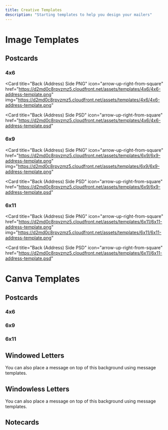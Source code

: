 ```yaml
---
title: Creative Templates
description: "Starting templates to help you design your mailers"
---
```


# Image Templates

## Postcards

### 4x6

<CardGroup cols={3}>
  <Card
    title="Front Side PNG"
    icon="arrow-up-right-from-square" 
    href="https://d2md0c8rpvzmz5.cloudfront.net/assets/templates/4x6/4x6-front-template.png"
    img="https://d2md0c8rpvzmz5.cloudfront.net/assets/templates/4x6/4x6-front-template.png"
  >
  </Card>

  <Card
    title="Back (Address) Side PNG"
    icon="arrow-up-right-from-square" 
    href="https://d2md0c8rpvzmz5.cloudfront.net/assets/templates/4x6/4x6-address-template.png"
    img="https://d2md0c8rpvzmz5.cloudfront.net/assets/templates/4x6/4x6-address-template.png"
  >
  </Card>

  <Card
    title="Back (Address) Side PSD"
    icon="arrow-up-right-from-square" 
    href="https://d2md0c8rpvzmz5.cloudfront.net/assets/templates/4x6/4x6-address-template.psd"
  >
  </Card>

</CardGroup>

### 6x9

<CardGroup cols={3}>
  <Card
    title="Front Side PNG"
    icon="arrow-up-right-from-square" 
    href="https://d2md0c8rpvzmz5.cloudfront.net/assets/templates/6x9/6x9-front-template.png"
    img="https://d2md0c8rpvzmz5.cloudfront.net/assets/templates/6x9/6x9-front-template.png"
  >
  </Card>

  <Card
    title="Back (Address) Side PNG"
    icon="arrow-up-right-from-square" 
    href="https://d2md0c8rpvzmz5.cloudfront.net/assets/templates/6x9/6x9-address-template.png"
    img="https://d2md0c8rpvzmz5.cloudfront.net/assets/templates/6x9/6x9-address-template.png"
  >
  </Card>

  <Card
    title="Back (Address) Side PSD"
    icon="arrow-up-right-from-square" 
    href="https://d2md0c8rpvzmz5.cloudfront.net/assets/templates/6x9/6x9-address-template.psd"
  >
  </Card>

</CardGroup>

### 6x11

<CardGroup cols={3}>
  <Card
    title="Front Side PNG"
    icon="arrow-up-right-from-square" 
    href="https://d2md0c8rpvzmz5.cloudfront.net/assets/templates/6x11/6x11-front-template.png"
    img="https://d2md0c8rpvzmz5.cloudfront.net/assets/templates/6x11/6x11-front-template.png"
  >
  </Card>

  <Card
    title="Back (Address) Side PNG"
    icon="arrow-up-right-from-square" 
    href="https://d2md0c8rpvzmz5.cloudfront.net/assets/templates/6x11/6x11-address-template.png"
    img="https://d2md0c8rpvzmz5.cloudfront.net/assets/templates/6x11/6x11-address-template.png"
  >
  </Card>

  <Card
    title="Back (Address) Side PSD"
    icon="arrow-up-right-from-square" 
    href="https://d2md0c8rpvzmz5.cloudfront.net/assets/templates/6x11/6x11-address-template.psd"
  >
  </Card>

</CardGroup>


# Canva Templates

## Postcards

### 4x6

<CardGroup cols={2}>
  <Card
    title="Front Side"
    icon="arrow-up-right-from-square" 
    href="https://www.canva.com/design/DAFhPHnDtLk/H5EyrMhxSngrxj-oYBO_3g/view?utm_content=DAFhPHnDtLk&utm_campaign=designshare&utm_medium=link&utm_source=publishsharelink&mode=preview"
  >
  </Card>
  <Card
    title="Back (Address) Side"
    icon="arrow-up-right-from-square" 
    href="https://www.canva.com/design/DAEUcTVtd60/Gp-DQkuSrPBB1DKxazlrsA/view?utm_content=DAEUcTVtd60&utm_campaign=designshare&utm_medium=link&utm_source=publishsharelink&mode=preview"
  >
  </Card>
</CardGroup>


### 6x9

<CardGroup cols={2}>
  <Card
    title="Front Side"
    icon="arrow-up-right-from-square" 
    href="https://www.canva.com/design/DAFhPDXo4Ms/Im7_JOFsu9RzzeWRh1QGiw/view?utm_content=DAFhPDXo4Ms&utm_campaign=designshare&utm_medium=link&utm_source=publishsharelink&mode=preview"
  >
  </Card>
</CardGroup>

### 6x11

<CardGroup cols={2}>
  <Card
    title="Front Side"
    icon="arrow-up-right-from-square" 
    href="https://www.canva.com/design/DAFhPD5FpsY/-h24aSa_DiEMq53aZOOG3w/view?utm_content=DAFhPD5FpsY&utm_campaign=designshare&utm_medium=link&utm_source=publishsharelink&mode=preview"
  >
  </Card>
  <Card
    title="Back (Address) Side"
    icon="arrow-up-right-from-square" 
    href="https://www.canva.com/design/DAFhD_4Fy9w/sh8s5O5jBOk_u17h4J_Eww/view?utm_content=DAFhD_4Fy9w&utm_campaign=designshare&utm_medium=link&utm_source=publishsharelink&mode=preview"
  >
  </Card>
</CardGroup>

## Windowed Letters

<CardGroup cols={2}>
  <Card
    title="Background of Cover Letter"
    icon="arrow-up-right-from-square" 
    href="https://www.canva.com/design/DAEiyrrGt8k/dDzVON1gu3SPJPMpxGnmcw/view?utm_content=DAEiyrrGt8k&utm_campaign=designshare&utm_medium=link&utm_source=publishsharelink&mode=preview"
  >
    You can also place a message on top of this background using message templates.
  </Card>
</CardGroup>

## Windowless Letters

<CardGroup cols={2}>
  <Card
    title="Background of Cover Letter"
    icon="arrow-up-right-from-square" 
    href="https://www.canva.com/design/DAFGOwxKf5g/oC6S3WQ5L6ASHCANepnlag/view?utm_content=DAFGOwxKf5g&utm_campaign=designshare&utm_medium=link&utm_source=publishsharelink&mode=preview"
  >
    You can also place a message on top of this background using message templates.
  </Card>
</CardGroup>

## Notecards 

<CardGroup cols={2}>
  <Card
    title="Interior of Notecard"
    icon="arrow-up-right-from-square" 
    href="https://www.canva.com/design/DAEus4TxVBA/PMG-IpzVsCE-3Zed9zdBWA/view?utm_content=DAEus4TxVBA&utm_campaign=designshare&utm_medium=link&utm_source=publishsharelink&mode=preview"
  >
  </Card>
</CardGroup>